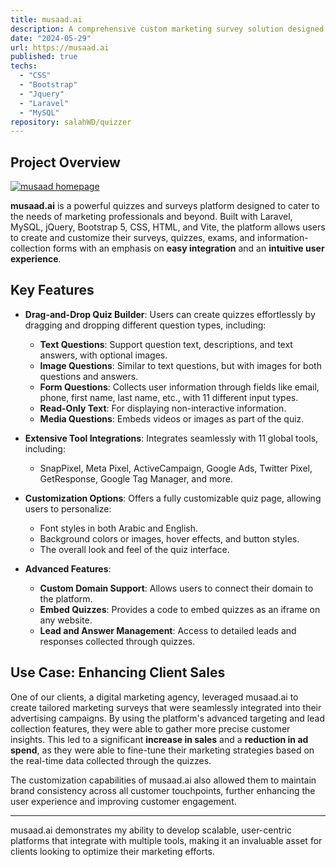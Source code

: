 ```yaml
---
title: musaad.ai
description: A comprehensive custom marketing survey solution designed for seamless integration and user-friendly experiences, offering advanced quiz creation and extensive tool integrations.
date: "2024-05-29"
url: https://musaad.ai
published: true
techs:
  - "CSS"
  - "Bootstrap"
  - "Jquery"
  - "Laravel"
  - "MySQL"
repository: salahWD/quizzer
---
```


## Project Overview

[![musaad homepage](musaad-home.jpg)](https://musaad.ai)

**musaad.ai** is a powerful quizzes and surveys platform designed to cater to the needs of marketing professionals and beyond. Built with Laravel, MySQL, jQuery, Bootstrap 5, CSS, HTML, and Vite, the platform allows users to create and customize their surveys, quizzes, exams, and information-collection forms with an emphasis on **easy integration** and an **intuitive user experience**.

## Key Features

- **Drag-and-Drop Quiz Builder**: Users can create quizzes effortlessly by dragging and dropping different question types, including:

  - **Text Questions**: Support question text, descriptions, and text answers, with optional images.
  - **Image Questions**: Similar to text questions, but with images for both questions and answers.
  - **Form Questions**: Collects user information through fields like email, phone, first name, last name, etc., with 11 different input types.
  - **Read-Only Text**: For displaying non-interactive information.
  - **Media Questions**: Embeds videos or images as part of the quiz.

- **Extensive Tool Integrations**: Integrates seamlessly with 11 global tools, including:

  - SnapPixel, Meta Pixel, ActiveCampaign, Google Ads, Twitter Pixel, GetResponse, Google Tag Manager, and more.

- **Customization Options**: Offers a fully customizable quiz page, allowing users to personalize:

  - Font styles in both Arabic and English.
  - Background colors or images, hover effects, and button styles.
  - The overall look and feel of the quiz interface.

- **Advanced Features**:
  - **Custom Domain Support**: Allows users to connect their domain to the platform.
  - **Embed Quizzes**: Provides a code to embed quizzes as an iframe on any website.
  - **Lead and Answer Management**: Access to detailed leads and responses collected through quizzes.

## Use Case: Enhancing Client Sales

One of our clients, a digital marketing agency, leveraged musaad.ai to create tailored marketing surveys that were seamlessly integrated into their advertising campaigns. By using the platform's advanced targeting and lead collection features, they were able to gather more precise customer insights. This led to a significant **increase in sales** and a **reduction in ad spend**, as they were able to fine-tune their marketing strategies based on the real-time data collected through the quizzes.

The customization capabilities of musaad.ai also allowed them to maintain brand consistency across all customer touchpoints, further enhancing the user experience and improving customer engagement.

---

musaad.ai demonstrates my ability to develop scalable, user-centric platforms that integrate with multiple tools, making it an invaluable asset for clients looking to optimize their marketing efforts.
